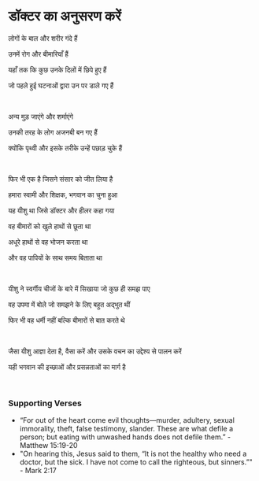 # डॉक्टर का अनुसरण करें

लोगों के बाल और शरीर गंदे हैं

उनमें रोग और बीमारियाँ हैं

यहाँ तक कि कुछ उनके दिलों में छिपे हुए हैं

जो पहले हुई घटनाओं द्वारा उन पर डाले गए हैं

<br />

अन्य मुड़ जाएंगे और शर्माएंगे

उनकी तरह के लोग अजनबी बन गए हैं

क्योंकि पृथ्वी और इसके तरीके उन्हें पछाड़ चुके हैं

<p></p>

<br />

फिर भी एक है जिसने संसार को जीत लिया है

हमारा स्वामी और शिक्षक, भगवान का चुना हुआ

यह यीशु था जिसे डॉक्टर और हीलर कहा गया

वह बीमारों को खुले हाथों से छूता था

अधूरे हाथों से वह भोजन करता था

और वह पापियों के साथ समय बिताता था

<br />

यीशु ने स्वर्गीय चीजों के बारे में सिखाया जो कुछ ही समझ पाए

वह उपमा में बोले जो समझने के लिए बहुत अद्भुत थीं

फिर भी वह धर्मी नहीं बल्कि बीमारों से बात करते थे

<p></p>

<br />

जैसा यीशु आज्ञा देता है, वैसा करें और उसके वचन का उद्देश्य से पालन करें

यही भगवान की इच्छाओं और प्रसन्नताओं का मार्ग है

<br />

### Supporting Verses

- “For out of the heart come evil thoughts—murder, adultery, sexual immorality, theft, false testimony, slander. These are what defile a person; but eating with unwashed hands does not defile them.” - Matthew 15:19-20
- "On hearing this, Jesus said to them, “It is not the healthy who need a doctor, but the sick. I have not come to call the righteous, but sinners.”" - Mark 2:17